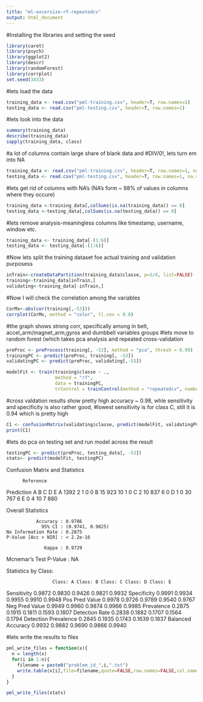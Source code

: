 ```yaml
---
title: "ml-excersize-rf-repeatedcv"
output: html_document
---
```


#Installing the libraries and  setting the seed
```r
library(caret)
library(psych)
library(ggplot2)
library(descr)
library(randomForest)
library(corrplot)
set.seed(3433)

```

#lets load the data
```r
training_data <- read.csv("pml-training.csv", header=T, row.names=1)
testing_data <- read.csv("pml-testing.csv", header=T, row.names=1)
```

#lets look into the data
```r
summary(training_data)
describe(training_data)
sapply(training_data, class)
```

#a lot of columns contain large share of blank data and #DIV/0!, lets turn em into NA
```r

training_data <- read.csv("pml-training.csv", header=T, row.names=1, na.strings = c("NA", "","#DIV/0!"))
testing_data <- read.csv("pml-testing.csv", header=T, row.names=1, na.strings = c("NA", "","#DIV/0!"))
```

#lets get rid of columns with NA's (NA's form ~ 98% of values in columns where they occure)
```r
training_data <-training_data[,colSums(is.na(training_data)) == 0] 
testing_data <-testing_data[,colSums(is.na(testing_data)) == 0] 
```

#lets remove analysis-meaningless columns like timestamp, username, window etc.
```r
training_data <- training_data[-(1:6)]
testing_data <- testing_data[-(1:6)]
```

#Now lets split the training dataset foe actual training and validation purposess
```r
inTrain<-createDataPartition(training_data$classe, p=3/4, list=FALSE)
training<-training_data[inTrain,]
validating<-training_data[-inTrain,]
```

#Now I will check the correlation among the variables
```r
CorMx<-abs(cor(training[,-53]))
corrplot(CorMx, method = "color", tl.cex = 0.8)
```


#the graph shows strong corr, specifically among in belt, accel_arm/magnet_arm,gyros and dumbbell variables groups
#lets move to random forest (which takes pca analysis and repeated cross-validation

```r
preProc <- preProcess(training[, -53], method = "pca", thresh = 0.99)
trainingPC <- predict(preProc, training[, -53])
validatingPC <- predict(preProc, validating[,-53])

modelFit <- train(training$classe ~ ., 
                  method = "rf", 
                  data = trainingPC,
                  trControl = trainControl(method = "repeatedcv", number=5, repeats=5))
```


                  
#cross valdation results show pretty high accuracy ~ 0.98, whle sensitivity and specificity is also rather good, 
#lowest sensitivity is for class C, still it is 0.94 which is pretty high

```r
C1 <- confusionMatrix(validating$classe, predict(modelFit, validatingPC))
print(C1)
```


#lets do pca on testing set and run model across the result

```r
testingPC <- predict(preProc, testing_data[, -53])
stats<- predict(modelFit, testingPC) 
```


Confusion Matrix and Statistics

          Reference
Prediction    A    B    C    D    E
         A 1392    2    1    0    0
         B   15  923   10    1    0
         C    2   10  837    6    0
         D    1    0   30  767    6
         E    0    4   10    7  880

Overall Statistics
                                          
               Accuracy : 0.9786          
                 95% CI : (0.9741, 0.9825)
    No Information Rate : 0.2875          
    P-Value [Acc > NIR] : < 2.2e-16       
                                          
                  Kappa : 0.9729          
 Mcnemar's Test P-Value : NA              

Statistics by Class:

                     Class: A Class: B Class: C Class: D Class: E
Sensitivity            0.9872   0.9830   0.9426   0.9821   0.9932
Specificity            0.9991   0.9934   0.9955   0.9910   0.9948
Pos Pred Value         0.9978   0.9726   0.9789   0.9540   0.9767
Neg Pred Value         0.9949   0.9960   0.9874   0.9966   0.9985
Prevalence             0.2875   0.1915   0.1811   0.1593   0.1807
Detection Rate         0.2838   0.1882   0.1707   0.1564   0.1794
Detection Prevalence   0.2845   0.1935   0.1743   0.1639   0.1837
Balanced Accuracy      0.9932   0.9882   0.9690   0.9866   0.9940

#lets write the results to files
```r
pml_write_files = function(x){
  n = length(x)
  for(i in 1:n){
    filename = paste0("problem_id_",i,".txt")
    write.table(x[i],file=filename,quote=FALSE,row.names=FALSE,col.names=FALSE)
  }
}

pml_write_files(stats)
```

